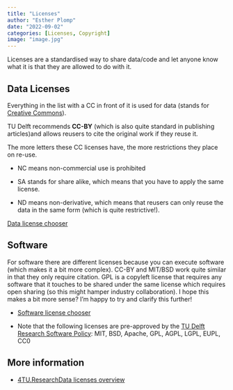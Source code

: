 ---
title: "Licenses"
author: "Esther Plomp"
date: "2022-09-02"
categories: [Licenses, Copyright]
image: "image.jpg"
---

Licenses are a standardised way to share data/code and let anyone know what it is that they are allowed to do with it.

## Data Licenses

Everything in the list with a CC in front of it is used for data (stands for [Creative Commons](https://creativecommons.org/)).

TU Delft recommends **CC-BY** (which is also quite standard in publishing articles)and allows reusers to cite the original work if they reuse it.

The more letters these CC licenses have, the more restrictions they place on re-use.

-   NC means non-commercial use is prohibited

-   SA stands for share alike, which means that you have to apply the same license.

-   ND means non-derivative, which means that reusers can only reuse the data in the same form (which is quite restrictive!).

[Data license chooser](https://chooser-beta.creativecommons.org/)

## Software

For software there are different licenses because you can execute software (which makes it a bit more complex). CC-BY and MIT/BSD work quite similar in that they only require citation. GPL is a copyleft license that requires any software that it touches to be shared under the same license which requires open sharing (so this might hamper industry collaboration). I hope this makes a bit more sense? I'm happy to try and clarify this further!

-   [Software license chooser](https://choosealicense.com/)

-   Note that the following licenses are pre-approved by the [TU Delft Research Software Policy](https://doi.org/10.5281/zenodo.4629662): MIT, BSD, Apache, GPL, AGPL, LGPL, EUPL, CC0

## More information

-   [4TU.ResearchData licenses overview](https://data.4tu.nl/info/en/use/publish-cite/upload-your-data-in-our-data-repository/licencing)
